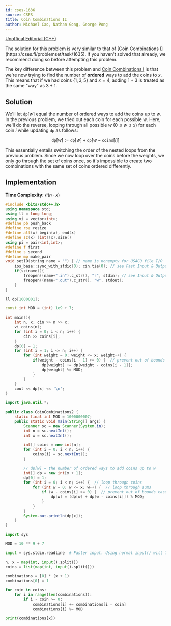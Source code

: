 ```yaml
---
id: cses-1636
source: CSES
title: Coin Combinations II
author: Michael Cao, Nathan Gong, George Pong
---
```


<!-- This problem is very to similar Coin Combinations I, with the main difference being that we only count ordered combinations.  -->

[Unoffical Editorial (C++)](https://codeforces.com/blog/entry/70018)

<Info title="Note">
The solution for this problem is very similar to that of
[Coin Combinations I](https://cses.fi/problemset/task/1635). If you haven't solved that already, we recommend doing so before attempting this problem.
</Info>

The key difference between this problem and
[Coin Combinations I](https://cses.fi/problemset/task/1635) is that we're now
trying to find the number of **ordered** ways to add the coins to $x$. This
means that if we had coins $\{1, 3, 5\}$ and $x=4$, adding $1 + 3$ is treated as
the same "way" as $3 + 1$.

## Solution

We'll let $\texttt{dp}[w]$ equal the number of ordered ways to add the coins up
to $w$. In the previous problem, we tried out each coin for each possible $w$.
Here, we'll do the reverse, looping through all possible $w$ ($0\leq w \leq x$)
for each coin $i$ while updating $\texttt{dp}$ as follows:

$$
\texttt{dp}[w] := \texttt{dp}[w] + \texttt{dp}[w-\texttt{coins}[i]]
$$

This essentially entails switching the order of the nested loops from the
previous problem. Since we now loop over the coins before the weights, we only
go through the set of coins once, so it's impossible to create two combinations
with the same set of coins ordered differently.

## Implementation

**Time Complexity:** $\mathcal{O}(n \cdot x)$

<LanguageSection>

<CPPSection>

```cpp
#include <bits/stdc++.h>
using namespace std;
using ll = long long;
using vi = vector<int>;
#define pb push_back
#define rsz resize
#define all(x) begin(x), end(x)
#define sz(x) (int)(x).size()
using pi = pair<int,int>;
#define f first
#define s second
#define mp make_pair
void setIO(string name = "") { // name is nonempty for USACO file I/O
	ios_base::sync_with_stdio(0); cin.tie(0); // see Fast Input & Output
	if(sz(name)){
		freopen((name+".in").c_str(), "r", stdin); // see Input & Output
		freopen((name+".out").c_str(), "w", stdout);
	}
}

ll dp[1000001];

const int MOD = (int) 1e9 + 7;

int main(){
	int n, x; cin >> n >> x;
	vi coins(n);
	for (int i = 0; i < n; i++) {
		cin >> coins[i];
	}
	dp[0] = 1;
	for (int i = 1; i <= n; i++) {
		for (int weight = 0; weight <= x; weight++) {
			if(weight - coins[i - 1] >= 0) {  // prevent out of bounds cases
				dp[weight] += dp[weight - coins[i - 1]];
				dp[weight] %= MOD;
			}
		}
	}
	cout << dp[x] << '\n';
}
```

</CPPSection>

<JavaSection>

```java
import java.util.*;

public class CoinCombinations2 {
	static final int MOD = 1000000007;
	public static void main(String[] args) {
		Scanner sc = new Scanner(System.in);
		int n = sc.nextInt();
		int x = sc.nextInt();

		int[] coins = new int[n];
		for (int i = 0; i < n; i++) {
			coins[i] = sc.nextInt();
		}

		// dp[w] = the number of ordered ways to add coins up to w
		int[] dp = new int[x + 1];
		dp[0] = 1;
		for (int i = 0; i < n; i++) {  // loop through coins
			for (int w = 0; w <= x; w++) {  // loop through sums
				if (w - coins[i] >= 0) {  // prevent out of bounds cases
					dp[w] = (dp[w] + dp[w - coins[i]]) % MOD;
				}
			}
		}
		System.out.println(dp[x]);
	}
}
```

</JavaSection>

<PySection>

```py
import sys

MOD = 10 ** 9 + 7

input = sys.stdin.readline  # Faster input. Using normal input() will TLE.

n, x = map(int, input().split())
coins = list(map(int, input().split()))

combinations = [0] * (x + 1)
combinations[0] = 1

for coin in coins:
	for i in range(len(combinations)):
		if i - coin >= 0:
			combinations[i] += combinations[i - coin]
			combinations[i] %= MOD

print(combinations[x])
```

</PySection>

</LanguageSection>
